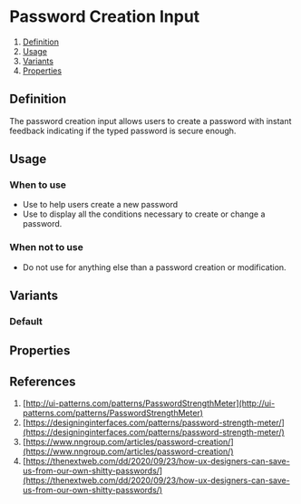 
<Meta of={PasswordCreationInputStories} />

# Password Creation Input
1. [Definition](#definition)
2. [Usage](#usage)
3. [Variants](#variants)
4. [Properties](#properties)

## Definition
The password creation input allows users to create a password with instant feedback indicating if the typed password is secure enough.
<Canvas of={PasswordCreationInputStories.Default} />

## Usage
### When to use
- Use to help users create a new password
- Use to display all the conditions necessary to create or change a password.

### When not to use
- Do not use for anything else than a password creation or modification.

## Variants
### Default
<Canvas of={PasswordCreationInputStories.Default} />

## Properties
<ArgTypes of={PasswordCreationInput} />

## References
1. [http://ui-patterns.com/patterns/PasswordStrengthMeter](http://ui-patterns.com/patterns/PasswordStrengthMeter)
2. [https://designinginterfaces.com/patterns/password-strength-meter/](https://designinginterfaces.com/patterns/password-strength-meter/)
3. [https://www.nngroup.com/articles/password-creation/](https://www.nngroup.com/articles/password-creation/)
4. [https://thenextweb.com/dd/2020/09/23/how-ux-designers-can-save-us-from-our-own-shitty-passwords/](https://thenextweb.com/dd/2020/09/23/how-ux-designers-can-save-us-from-our-own-shitty-passwords/)
